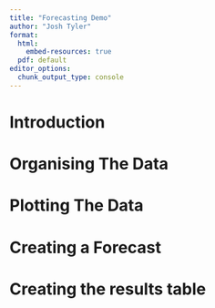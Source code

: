```yaml
---
title: "Forecasting Demo"
author: "Josh Tyler"
format:
  html:
    embed-resources: true
  pdf: default
editor_options: 
  chunk_output_type: console
---
```


# Introduction

# Organising The Data


# Plotting The Data

# Creating a Forecast


# Creating the results table
